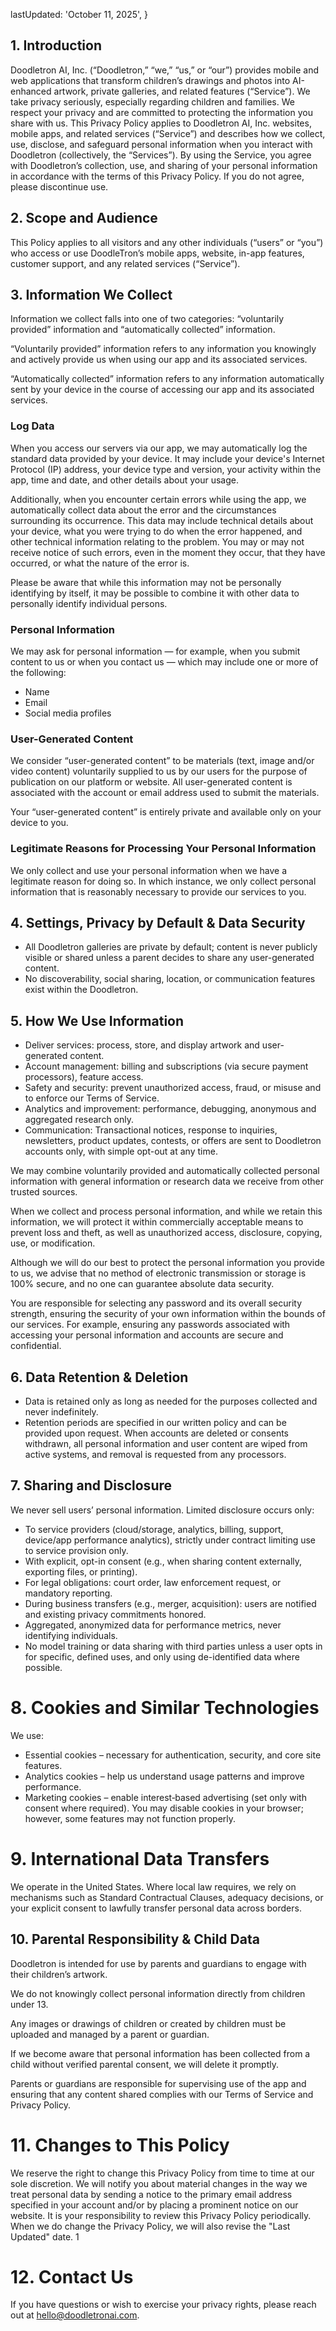   lastUpdated: 'October 11, 2025',
}

## 1. Introduction

Doodletron AI, Inc. (“Doodletron,” “we,” “us,” or “our”) provides mobile and web applications that transform children’s drawings and photos into AI-enhanced artwork, private galleries, and related features (“Service”). We take privacy seriously, especially regarding children and families. We respect your privacy and are committed to protecting the information you share with us. This Privacy Policy applies to Doodletron AI, Inc. websites, mobile apps, and related services (“Service”) and describes how we collect, use, disclose, and safeguard personal information when you interact with Doodletron (collectively, the “Services”). By using the Service, you agree with Doodletron’s collection, use, and sharing of your personal information in accordance with the terms of this Privacy Policy. If you do not agree, please discontinue use.

## 2. Scope and Audience

This Policy applies to all visitors and any other individuals (“users” or “you”) who access or use DoodleTron’s mobile apps, website, in-app features, customer support, and any related services (“Service”).

## 3. Information We Collect

Information we collect falls into one of two categories: “voluntarily provided” information and “automatically collected” information.

“Voluntarily provided” information refers to any information you knowingly and actively provide us when using our app and its associated services.

“Automatically collected” information refers to any information automatically sent by your device in the course of accessing our app and
its associated services.

### Log Data

When you access our servers via our app, we may automatically log the standard data provided by your device. It may include your device's Internet Protocol (IP) address, your device type and version, your
activity within the app, time and date, and other details about your
usage.

Additionally, when you encounter certain errors while using the app, we automatically collect data about the error and the circumstances surrounding its occurrence. This data may include technical details about your device, what you were trying to do when the error happened,
and other technical information relating to the problem. You may or may not receive notice of such errors, even in the moment they occur, that they have occurred, or what the nature of the error is.

Please be aware that while this information may not be personally identifying by itself, it may be possible to combine it with other data to personally identify individual persons.

### Personal Information

We may ask for personal information — for example, when you submit content to us or when you contact us — which may include one or more of the following:

- Name
- Email
- Social media profiles

### User-Generated Content

We consider “user-generated content” to be materials (text, image and/or video content) voluntarily supplied to us by our users for the purpose of publication on our platform or website. All user-generated content is associated with the account or email address used to submit the materials.

Your “user-generated content” is entirely private and available only on your device to you.

### Legitimate Reasons for Processing Your Personal Information

We only collect and use your personal information when we have a legitimate reason for doing so. In which instance, we only collect personal information that is reasonably necessary to provide our services to you.

## 4. Settings, Privacy by Default & Data Security

- All Doodletron galleries are private by default; content is never publicly visible or shared unless a parent decides to share any user-generated content.
- No discoverability, social sharing, location, or communication features exist within the Doodletron.

## 5. How We Use Information

- Deliver services: process, store, and display artwork and user-generated content.
- Account management: billing and subscriptions (via secure payment processors), feature access.
- Safety and security: prevent unauthorized access, fraud, or misuse and to enforce our Terms of Service.
- Analytics and improvement: performance, debugging, anonymous and aggregated research only.
- Communication: Transactional notices, response to inquiries, newsletters, product updates, contests, or offers are sent to Doodletron accounts only, with simple opt-out at any time.

We may combine voluntarily provided and automatically collected personal information with general information or research data we receive from other trusted sources.

When we collect and process personal information, and while we retain this information, we will protect it within commercially acceptable means to prevent loss and theft, as well as unauthorized access, disclosure, copying, use, or modification.

Although we will do our best to protect the personal information you provide to us, we advise that no method of electronic transmission or storage is 100% secure, and no one can guarantee absolute data security.

You are responsible for selecting any password and its overall security strength, ensuring the security of your own information within the bounds of our services. For example, ensuring any passwords associated with accessing your personal information and accounts are secure and confidential.

## 6. Data Retention & Deletion

- Data is retained only as long as needed for the purposes collected and never indefinitely.
- Retention periods are specified in our written policy and can be provided upon
  request. When accounts are deleted or consents withdrawn, all personal
  information and user content are wiped from active systems, and removal
  is requested from any processors.

## 7. Sharing and Disclosure

We never sell users’ personal information. Limited disclosure occurs only:

- To service providers (cloud/storage, analytics, billing, support, device/app performance analytics), strictly under contract limiting use to service provision only.
- With explicit, opt-in consent (e.g., when sharing content externally, exporting files, or printing).
- For legal obligations: court order, law enforcement request, or mandatory reporting.
- During business transfers (e.g., merger, acquisition): users are notified and existing privacy commitments honored.
- Aggregated, anonymized data for performance metrics, never identifying individuals.
- No model training or data sharing with third parties unless a user opts in for specific, defined uses, and only using de-identified data where possible.

# 8. Cookies and Similar Technologies

We use:

- Essential cookies – necessary for authentication, security, and core site features.
- Analytics cookies – help us understand usage patterns and improve performance.
- Marketing cookies – enable interest‑based advertising (set only with consent where required). You may disable cookies in your browser; however, some features may not function properly.

# 9. International Data Transfers

We operate in the United States. Where local law requires, we rely on mechanisms such as Standard Contractual Clauses, adequacy decisions, or your explicit consent to lawfully transfer personal data across borders.

## 10. Parental Responsibility & Child Data

Doodletron is intended for use by parents and guardians to engage with their children’s artwork.

We do not knowingly collect personal information directly from children under 13.

Any images or drawings of children or created by children must be uploaded and managed by a parent or guardian.

If we become aware that personal information has been collected from a child without verified parental consent, we will delete it promptly.

Parents or guardians are responsible for supervising use of the app and ensuring that any content shared complies with our Terms of Service and Privacy Policy.

# 11. Changes to This Policy

We reserve the right to change this Privacy Policy from time to time at our sole discretion. We will notify you about material changes in the way we treat personal data by sending a notice to the primary email address specified in your account and/or by placing a prominent notice on our website. It is your responsibility to review this Privacy Policy periodically. When we do change the Privacy Policy, we will also revise the "Last Updated" date. 1

# 12. Contact Us

If you have questions or wish to exercise your privacy rights, please reach out at [hello@doodletronai.com](mailto:hello@doodletronai.com).
